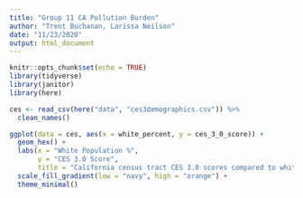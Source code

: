 ```yaml
---
title: "Group 11 CA Pollution Burden"
author: "Trent Buchanan, Larissa Neilson"
date: "11/23/2020"
output: html_document
---
```


```r
knitr::opts_chunk$set(echo = TRUE)
library(tidyverse)
library(janitor)
library(here)
```

```r

ces <- read_csv(here("data", "ces3demographics.csv")) %>% 
  clean_names()

```

```r
ggplot(data = ces, aes(x = white_percent, y = ces_3_0_score)) +
  geom_hex() +
  labs(x = "White Population %",
       y = "CES 3.0 Score",
       title = "California census tract CES 3.0 scores compared to white population %") +
  scale_fill_gradient(low = "navy", high = "orange") +
  theme_minimal()
```

